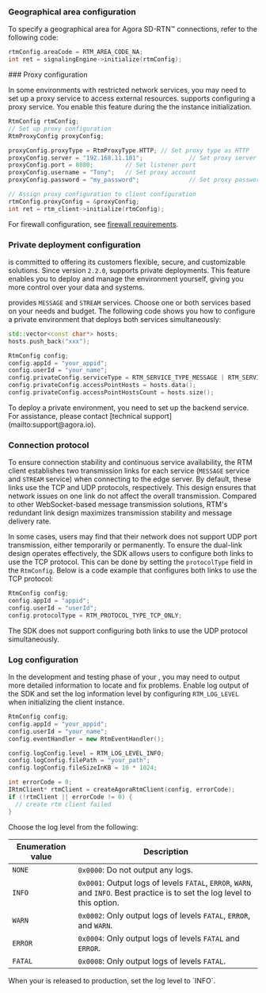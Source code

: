 <PlatformWrapper platform="linux-cpp, windows">

### Geographical area configuration

To specify a geographical area for Agora SD-RTN™ connections, refer to the following code:

```cpp
rtmConfig.areaCode = RTM_AREA_CODE_NA;
int ret = signalingEngine->initialize(rtmConfig);
```

<PlatformWrapper platform="Hide this for now">
### Proxy configuration

In some environments with restricted network services, you may need to set up a proxy service to access external resources. <Vg k="SIG" /> supports configuring a proxy service. You enable this feature during the the <Vg k="SIG" /> instance initialization.

```cpp
RtmConfig rtmConfig;
// Set up proxy configuration
RtmProxyConfig proxyConfig;

proxyConfig.proxyType = RtmProxyType.HTTP; // Set proxy type as HTTP
proxyConfig.server = "192.168.11.101";             // Set proxy server address
proxyConfig.port = 8080;         // Set listener port
proxyConfig.username = "Tony";   // Set proxy account
proxyConfig.password = "my_password";              // Set proxy password

// Assign proxy configuration to client configuration
rtmConfig.proxyConfig = &proxyConfig;
int ret = rtm_client->initialize(rtmConfig);
```

For firewall configuration, see [firewall requirements](../reference/firewall).
</PlatformWrapper>

### Private deployment configuration

<Vg k="COMPANY" /> is committed to offering its customers flexible, secure, and customizable solutions. Since version `2.2.0`, <Vg k="SIG" /> supports private deployments. This feature enables you to deploy and manage the <Vg k="SIG" /> environment yourself, giving you more control over your data and systems. 

<Vg k="SIG" /> provides `MESSAGE` and `STREAM` services. Choose one or both services based on your needs and budget. The following code shows you how to configure a private environment that deploys both services simultaneously:

```cpp
std::vector<const char*> hosts;
hosts.push_back("xxx");

RtmConfig config;
config.appId = "your_appid";
config.userId = "your_name";
config.privateConfig.serviceType = RTM_SERVICE_TYPE_MESSAGE | RTM_SERVICE_TYPE_STREAM;
config.privateConfig.accessPointHosts = hosts.data();
config.privateConfig.accessPointHostsCount = hosts.size();
```

<Admonition type="info" title="Info">
To deploy a private environment, you need to set up the backend service. For assistance, please contact [technical support](mailto:support@agora.io). 
</Admonition>

### Connection protocol

To ensure connection stability and continuous service availability, the RTM client establishes two transmission links for each service (`MESSAGE` service and `STREAM` service) when connecting to the edge server. By default, these links use the TCP and UDP protocols, respectively. This design ensures that network issues on one link do not affect the overall transmission. Compared to other WebSocket-based message transmission solutions, RTM's redundant link design maximizes transmission stability and message delivery rate.

In some cases, users may find that their network does not support UDP port transmission, either temporarily or permanently. To ensure the dual-link design operates effectively, the SDK allows users to configure both links to use the TCP protocol. This can be done by setting the `protocolType` field in the `RtmConfig`. Below is a code example that configures both links to use the TCP protocol:

```cpp
RtmConfig config;
config.appId = "appid";
config.userId = "userId";
config.protocolType = RTM_PROTOCOL_TYPE_TCP_ONLY;
```

<Admonition type="info" title="Info">
The SDK does not support configuring both links to use the UDP protocol simultaneously.
</Admonition>

### Log configuration

In the development and testing phase of your <Vpl k="CLIENT" />, you may need to output more detailed information to locate and fix problems. Enable log output of the SDK and set the log information level by configuring `RTM_LOG_LEVEL` when initializing the <Vg k="SIG" /> client instance. 

```cpp
RtmConfig config;
config.appId = "your_appid";
config.userId = "your_name";
config.eventHandler = new RtmEventHandler();

config.logConfig.level = RTM_LOG_LEVEL_INFO;
config.logConfig.filePath = "your_path";
config.logConfig.fileSizeInKB = 10 * 1024;

int errorCode = 0;
IRtmClient* rtmClient = createAgoraRtmClient(config, errorCode);
if (!rtmClient || errorCode != 0) {
  // create rtm client failed
}
```

Choose the log level from the following: 

| Enumeration value | Description   |
|----------|------------------------|
| `NONE`              | `0x0000`: Do not output any logs.          |
| `INFO`              | `0x0001`: Output logs of levels `FATAL`, `ERROR`, `WARN`, and `INFO`. Best practice is to set the log level to this option. |
| `WARN`              | `0x0002`: Only output logs of levels `FATAL`, `ERROR`, and `WARN`.  |
| `ERROR`             | `0x0004`: Only output logs of levels `FATAL` and `ERROR`.         |
| `FATAL`             | `0x0008`: Only output logs of levels `FATAL`. |

<Admonition type="info" info="info">
When your <Vpl k="CLIENT" /> is released to production, set the log level to `INFO`.
</Admonition>

</PlatformWrapper>
